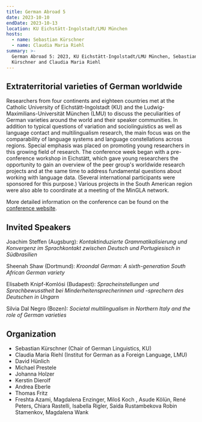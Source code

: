 ```yaml
---
title: German Abroad 5
date: 2023-10-10
endDate: 2023-10-13
location: KU Eichstätt-Ingolstadt/LMU München
hosts:
  - name: Sebastian Kürschner
  - name: Claudia Maria Riehl
summary: >-
  German Abroad 5: 2023, KU Eichstätt-Ingolstadt/LMU München, Sebastian
  Kürschner and Claudia Maria Riehl
---
```

## Extraterritorial varieties of German worldwide

Researchers from four continents and eighteen countries met at the Catholic University of Eichstätt-Ingolstadt (KU) and the Ludwig-Maximilians-Universität München (LMU) to discuss the peculiarities of German varieties around the world and their speaker communities. In addition to typical questions of variation and sociolinguistics as well as language contact and multilingualism research, the main focus was on the comparability of language systems and language constellations across regions.  Special emphasis was placed on promoting young researchers in this growing field of research. The conference week began with a pre-conference workshop in Eichstätt, which gave young researchers the opportunity to gain an overview of the peer group's worldwide research projects and at the same time to address fundamental questions about working with language data. (Several international participants were sponsored for this purpose.) Various projects in the South American region were also able to coordinate at a meeting of the MinGLA network.

More detailed information on the conference can be found on the [conference website](https://www.ku.de/en/slf/germanistik/lehrstuehle-professuren/slf/germanistik/deutsche-sprachwissenschaft/tagungen-und-workshops/ga5-en).



## Invited Speakers

Joachim Steffen (Augsburg): *Kontaktinduzierte Grammatikalisierung und Konvergenz im Sprachkontakt zwischen Deutsch und Portugiesisch in Südbrasilien*

Sheenah Shaw (Dortmund): *Kroondal German: A sixth-generation South African German variety*

Elisabeth Knipf-Komlósi (Budapest): *Spracheinstellungen und Sprachbewusstheit bei Minderheitensprecherinnen und -sprechern des Deutschen in Ungarn*

Silvia Dal Negro (Bozen): *Societal multilingualism in Northern Italy and the role of German varieties*



## Organization

* Sebastian Kürschner (Chair of German Linguistics, KU)
* Claudia Maria Riehl (Institut for German as a Foreign Language, LMU)
* David Hünlich
* Michael Prestele
* Johanna Holzer
* Kerstin Dierolf
* Andrea Eberle
* Thomas Fritz
* Freshta Azami, Magdalena Enzinger, Miloš Koch , Asude Kölün, René Peters, Chiara Rastelli, Isabella Rigler, Saida Rustambekova Robin Stamenkov, Magdalena Wank

